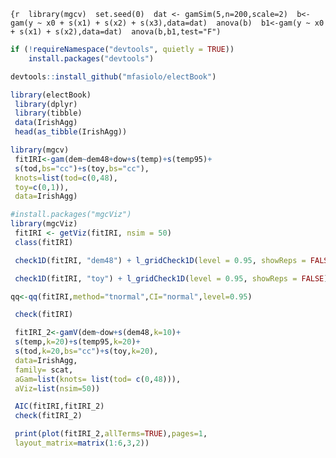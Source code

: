 ```{r
 library(mgcv)
 set.seed(0)
 dat <- gamSim(5,n=200,scale=2)
 b<-gam(y ~ x0 + s(x1) + s(x2) + s(x3),data=dat)
 anova(b)
 b1<-gam(y ~ x0 + s(x1) + s(x2),data=dat)
 anova(b,b1,test="F")
```

```{r}
if (!requireNamespace("devtools", quietly = TRUE))
    install.packages("devtools")

devtools::install_github("mfasiolo/electBook")

```

```{r}
library(electBook)
 library(dplyr)
 library(tibble)
 data(IrishAgg)
 head(as_tibble(IrishAgg))
```

```{r}
library(mgcv)
 fitIRI<-gam(dem~dem48+dow+s(temp)+s(temp95)+
 s(tod,bs="cc")+s(toy,bs="cc"),
 knots=list(tod=c(0,48),
 toy=c(0,1)),
 data=IrishAgg)
```

```{r}
#install.packages("mgcViz")
library(mgcViz)
 fitIRI <- getViz(fitIRI, nsim = 50)
 class(fitIRI)
```

```{r}
 check1D(fitIRI, "dem48") + l_gridCheck1D(level = 0.95, showReps = FALSE)
```

```{r}
 check1D(fitIRI, "toy") + l_gridCheck1D(level = 0.95, showReps = FALSE)
```

```{r}
qq<-qq(fitIRI,method="tnormal",CI="normal",level=0.95)
```

```{r}
 check(fitIRI)

```

```{r}
 fitIRI_2<-gamV(dem~dow+s(dem48,k=10)+
 s(temp,k=20)+s(temp95,k=20)+
 s(tod,k=20,bs="cc")+s(toy,k=20),
 data=IrishAgg,
 family= scat,
 aGam=list(knots= list(tod= c(0,48))),
 aViz=list(nsim=50))
```
 
```{r}
 AIC(fitIRI,fitIRI_2)
 check(fitIRI_2)
```

```{r}
 print(plot(fitIRI_2,allTerms=TRUE),pages=1,
 layout_matrix=matrix(1:6,3,2))
```
